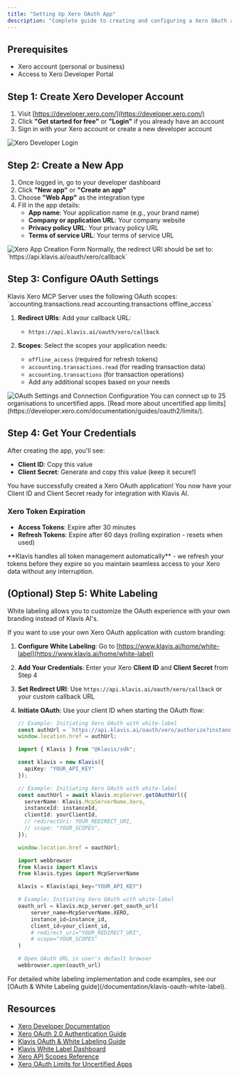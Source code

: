 ```yaml
---
title: "Setting Up Xero OAuth App"
description: "Complete guide to creating and configuring a Xero OAuth application"
---
```


## Prerequisites

- Xero account (personal or business)
- Access to Xero Developer Portal

## Step 1: Create Xero Developer Account

1. Visit [https://developer.xero.com/](https://developer.xero.com/)
2. Click **"Get started for free"** or **"Login"** if you already have an account
3. Sign in with your Xero account or create a new developer account

<img src="/images/knowledge-base/xero_oauth_app/xero_step1_login.png" alt="Xero Developer Login" />

## Step 2: Create a New App

1. Once logged in, go to your developer dashboard
2. Click **"New app"** or **"Create an app"**
3. Choose **"Web App"** as the integration type
4. Fill in the app details:
   - **App name**: Your application name (e.g., your brand name)
   - **Company or application URL**: Your company website
   - **Privacy policy URL**: Your privacy policy URL
   - **Terms of service URL**: Your terms of service URL

<img src="/images/knowledge-base/xero_oauth_app/xero_step2_create_app.png" alt="Xero App Creation Form" />

<Note>
Normally, the redirect URI should be set to: `https://api.klavis.ai/oauth/xero/callback`
</Note>

## Step 3: Configure OAuth Settings

<Note>
Klavis Xero MCP Server uses the following OAuth scopes: `accounting.transactions.read accounting.transactions offline_access`
</Note>

1. **Redirect URIs**: Add your callback URL:
   - `https://api.klavis.ai/oauth/xero/callback`

2. **Scopes**: Select the scopes your application needs:
   - `offline_access` (required for refresh tokens)
   - `accounting.transactions.read` (for reading transaction data)
   - `accounting.transactions` (for transaction operations)
   - Add any additional scopes based on your needs

<img src="/images/knowledge-base/xero_oauth_app/xero_step3_connection_config.png" alt="OAuth Settings and Connection Configuration" />

<Warning>
You can connect up to 25 organisations to uncertified apps. [Read more about uncertified app limits](https://developer.xero.com/documentation/guides/oauth2/limits/).
</Warning>

## Step 4: Get Your Credentials

After creating the app, you'll see:
- **Client ID**: Copy this value
- **Client Secret**: Generate and copy this value (keep it secure!)

<Check>
You have successfully created a Xero OAuth application! You now have your Client ID and Client Secret ready for integration with Klavis AI.
</Check>

### Xero Token Expiration
- **Access Tokens**: Expire after 30 minutes
- **Refresh Tokens**: Expire after 60 days (rolling expiration - resets when used)

<Tip>
**Klavis handles all token management automatically** - we refresh your tokens before they expire so you maintain seamless access to your Xero data without any interruption.
</Tip>

## (Optional) Step 5: White Labeling 

<Note>
White labeling allows you to customize the OAuth experience with your own branding instead of Klavis AI's.
</Note>

If you want to use your own Xero OAuth application with custom branding:

1. **Configure White Labeling**: Go to [https://www.klavis.ai/home/white-label](https://www.klavis.ai/home/white-label)
2. **Add Your Credentials**: Enter your Xero **Client ID** and **Client Secret** from Step 4
3. **Set Redirect URI**: Use `https://api.klavis.ai/oauth/xero/callback` or your custom callback URL
4. **Initiate OAuth**: Use your client ID when starting the OAuth flow:

   <CodeGroup>
   
   ```javascript without SDK
   // Example: Initiating Xero OAuth with white-label
   const authUrl = `https://api.klavis.ai/oauth/xero/authorize?instance_id=${instanceId}&client_id=${yourClientId}`;
   window.location.href = authUrl;
   ```
   
   ```typescript TypeScript SDK
   import { Klavis } from "@klavis/sdk";
   
   const klavis = new Klavis({
     apiKey: "YOUR_API_KEY"
   });
   
   // Example: Initiating Xero OAuth with white-label
   const oauthUrl = await klavis.mcpServer.getOAuthUrl({
     serverName: Klavis.McpServerName.Xero,
     instanceId: instanceId,
     clientId: yourClientId,
     // redirectUri: YOUR_REDIRECT_URI,
     // scope: "YOUR_SCOPES", 
   });
   
   window.location.href = oauthUrl;
   ```
   
   ```python Python SDK
   import webbrowser
   from klavis import Klavis
   from klavis.types import McpServerName
   
   klavis = Klavis(api_key="YOUR_API_KEY")
   
   # Example: Initiating Xero OAuth with white-label
   oauth_url = klavis.mcp_server.get_oauth_url(
       server_name=McpServerName.XERO,
       instance_id=instance_id,
       client_id=your_client_id,
       # redirect_uri="YOUR_REDIRECT_URI",
       # scope="YOUR_SCOPES"
   )
   
   # Open OAuth URL in user's default browser
   webbrowser.open(oauth_url)
   ```
   
   </CodeGroup>

<Tip>
For detailed white labeling implementation and code examples, see our [OAuth & White Labeling guide](/documentation/klavis-oauth-white-label).
</Tip>

## Resources
- [Xero Developer Documentation](https://developer.xero.com/documentation/)
- [Xero OAuth 2.0 Authentication Guide](https://developer.xero.com/documentation/guides/oauth2/overview/)
- [Klavis OAuth & White Labeling Guide](/documentation/klavis-oauth-white-label)
- [Klavis White Label Dashboard](https://www.klavis.ai/home/white-label)
- [Xero API Scopes Reference](https://developer.xero.com/documentation/guides/oauth2/scopes/)
- [Xero OAuth Limits for Uncertified Apps](https://developer.xero.com/documentation/guides/oauth2/limits/)